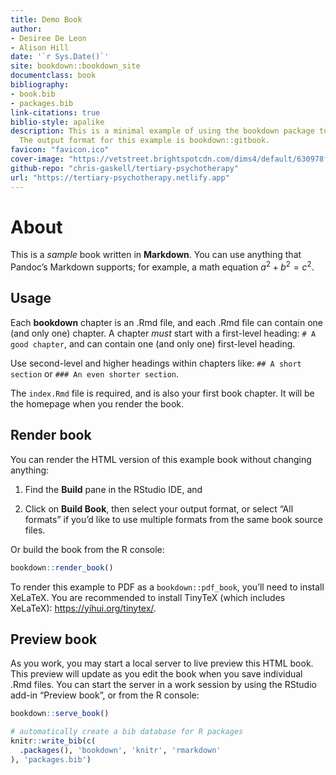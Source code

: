 ```yaml
---
title: Demo Book
author:
- Desiree De Leon
- Alison Hill
date: '`r Sys.Date()`'
site: bookdown::bookdown_site
documentclass: book
bibliography:
- book.bib
- packages.bib
link-citations: true
biblio-style: apalike
description: This is a minimal example of using the bookdown package to write a book.
  The output format for this example is bookdown::gitbook.
favicon: "favicon.ico"
cover-image: "https://vetstreet.brightspotcdn.com/dims4/default/630978f/2147483647/crop/0x0%2B0%2B0/resize/645x380/quality/90/?url=https%3A%2F%2Fvetstreet-brightspot.s3.amazonaws.com%2Fe0%2F88adb0c81f11e09b940050568d6ceb%2Ffile%2FLurcher-3-AP-645km081611.jpg"
github-repo: "chris-gaskell/tertiary-psychotherapy"
url: "https://tertiary-psychotherapy.netlify.app"
---
```


# About

This is a _sample_ book written in **Markdown**. You can use anything that Pandoc's Markdown supports; for example, a math equation $a^2 + b^2 = c^2$.

## Usage 

Each **bookdown** chapter is an .Rmd file, and each .Rmd file can contain one (and only one) chapter. A chapter *must* start with a first-level heading: `# A good chapter`, and can contain one (and only one) first-level heading.

Use second-level and higher headings within chapters like: `## A short section` or `### An even shorter section`.

The `index.Rmd` file is required, and is also your first book chapter. It will be the homepage when you render the book.

## Render book

You can render the HTML version of this example book without changing anything:

1. Find the **Build** pane in the RStudio IDE, and

1. Click on **Build Book**, then select your output format, or select "All formats" if you'd like to use multiple formats from the same book source files.

Or build the book from the R console:

```r
bookdown::render_book()
```

To render this example to PDF as a `bookdown::pdf_book`, you'll need to install XeLaTeX. You are recommended to install TinyTeX (which includes XeLaTeX): <https://yihui.org/tinytex/>.

## Preview book

As you work, you may start a local server to live preview this HTML book. This preview will update as you edit the book when you save individual .Rmd files. You can start the server in a work session by using the RStudio add-in "Preview book", or from the R console:

```r
bookdown::serve_book()
```


```r
# automatically create a bib database for R packages
knitr::write_bib(c(
  .packages(), 'bookdown', 'knitr', 'rmarkdown'
), 'packages.bib')
```
